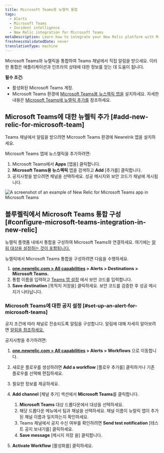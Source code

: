 ```yaml
---
title: Microsoft Teams용 뉴렐릭 통합
tags:
  - Alerts
  - Microsoft Teams
  - Incident intelligence
  - New Relic integration for Microsoft Teams
metaDescription: Learn how to integrate your New Relic platform with Microsoft Teams.
freshnessValidatedDate: never
translationType: machine
---
```


Microsoft Teams와 뉴렐릭을 통합하여 Teams 채널에서 직접 알림을 받으세요. 이러한 통합은 애플리케이션과 인프라의 상태에 대한 정보를 얻는 데 도움이 됩니다.

**필수 조건:**

* 활성화된 Microsoft Teams 계정.
* Microsoft Teams 환경에 [Microsoft Teams용 뉴스렉릭 앱을](https://appsource.microsoft.com/en-us/product/Office365/WA200008155) 설치하세요. 자세한 내용은 [Microsoft Teams에 뉴렐릭 추가를](#add-new-relic-for-microsoft-teams) 참조하세요.

## Microsoft Teams에 대한 뉴렐릭 추가 [#add-new-relic-for-microsoft-team]

Teams 채널에서 알림을 받으려면 Microsoft Teams 환경에 Newrelrik 앱을 설치하세요.

Microsoft Teams 앱에 뉴스렐릭을 추가하려면:

1. Microsoft Teams에서 **Apps** \[앱을] 클릭합니다.
2. **Microsoft Teams용 뉴스렉릭** 앱을 검색하고 **Add** \[추가를] 클릭합니다.
3. 공지사항을 받으려면 채널을 선택하세요. 성공 메시지와 보안 코드가 채널에 게시됩니다.

<img title="An example of New Relic for Microsoft Teams app in Microsoft Teams." alt="A screenshot of an example of New Relic for Microsoft Teams app in Microsoft Teams" src="/images/msteams-security-code.webp" />

## 블루렐릭에서 Microsoft Teams 통합 구성 [#configure-microsoft-teams-integration-in-new-relic]

뉴렐릭 플랫폼 내에서 통합을 구성하여 Microsoft Teams와 연결하세요. 여기에는 [알림 대상을 설정하는 것이 포함됩니다.](/docs/alerts/overview/)

뉴렐릭에서 Microsoft Teams 통합을 구성하려면 다음을 수행하세요.

1. **[one.newrelic.com &gt; All capabilities](https://one.newrelic.com/all-capabilities) &gt; Alerts &gt; Destinations &gt; Microsoft Teams.**
2. 통합 이름을 입력하고 [Teams 앱 설정](#add-new-relic-for-microsoft-teams) 에서 보안 코드를 입력합니다.
3. **Save destination** \[목적지 저장을] 클릭하세요. 보안 코드를 검증한 후 성공 메시지가 나타납니다.

### Microsoft Teams에 대한 공지 설정 [#set-up-an-alert-for-microsoft-teams]

공지 조건에 따라 채널로 전송되도록 알림을 구성합니다. 알림에 대해 자세히 알아보려면 [알림을 참조하세요.](/docs/alerts/overview/)

공지사항을 추가하려면:

1. **[one.newrelic.com &gt; All capabilities](https://one.newrelic.com/all-capabilities) &gt; Alerts &gt; Workflows** 으로 이동합니다.

2. 새로운 플로우를 생성하려면 **Add a workflow** \[플로우 추가를] 클릭하거나 기존 플로우를 선택해 편집하세요.

3. 필요한 정보를 제공하세요.

4. **Add channel** \[채널 추가] 섹션에서 **Microsoft Teams**를 클릭합니다.

   1. **Microsoft Teams** 대상 드롭다운에서 대상을 선택하세요.
   2. 해당 드롭다운 메뉴에서 팀과 채널을 선택하세요. 채널 이름이 뉴럴릭 앱이 추가된 채널 이름과 일치하는지 확인하세요.
   3. Teams 채널에서 공지 수신 여부를 확인하려면 **Send test notification** \[테스트 공지 보내기를] 클릭하세요.
   4. **Save message** \[메시지 저장 을] 클릭합니다.

5. **Activate Workflow** \[활성화를] 클릭하세요.